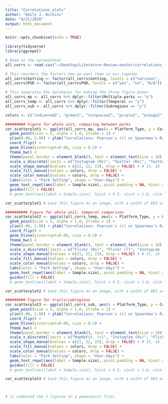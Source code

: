 ```yaml
---
title: "Correlations plots"
author: "Emily J. Wilkins"
date: "9/21/2020"
output: html_document
---
```


```r
knitr::opts_chunk$set(echo = TRUE)
```


```r
library(tidyverse)
library(ggrepel)

# Read in the spreadsheet
all_corrs <- read.csv("~/Desktop/Literature-Review-master/correlations_figure_updated.csv")

# This reorders the factors how we want them in our legends
all_corrs$Setting <- factor(all_corrs$Setting, levels = c("national", "state", "urban", "variety", "other"))
all_corrs$PUD <- factor(all_corrs$PUD, levels = c("yes", "no", "N/A"))
```

```r
# This seperates the databases for making the three figure panes
all_corrs_mp <- all_corrs %>% dplyr::filter(Multiple.parks == "y")
all_corrs_temp <- all_corrs %>% dplyr::filter(Temporal == "y")
all_corrs_sub <- all_corrs %>% dplyr::filter(Subregions == "y")

colors <- c("indianred2", "green3", "turquoise2", "purple2", "orange2")

######### Figure for whole unit, comparing between parks
cor_scatterplot1 <- ggplot(all_corrs_mp, aes(x = Platform_Type, y = Correlation, shape = PUD, color = Setting, fill = Setting)) +
  geom_point(size = 5, alpha = 1.0, stroke = 1) +
  ylim(0.00, 1.00) + ylab("Correlations: Pearson's (r) or Spearman's Rank (Rs)") + xlab("") +
  coord_flip() +
  geom_hline(yintercept=0.00, size = 0.3) +
  theme_bw() +
  theme(panel.border = element_blank(), text = element_text(size = 18), axis.line.x = element_line(color = "black")) +
  scale_x_discrete(limits = c("Instagram (Rs)", "Twitter (Rs)", "Twitter (r)", "Flickr (Rs)", "Flickr (r)")) +
  scale_shape_manual(values = c(21, 22, 23), drop = FALSE) + # 15, 16
  scale_fill_manual(values = colors, drop = FALSE) +
  scale_color_manual(values = colors, drop = FALSE) +
  labs(color = "Park Setting", shape = "User-days") +
  geom_text_repel(aes(label = Sample.size), point.padding = NA, hjust = 0.5, vjust = 1.9, label.size = 4) +
  guides(fill = FALSE)
  # geom_text(aes(label = Sample.size), hjust = 0.5, vjust = 1.8, size = 4)

cor_scatterplot1 # Save this figure as an image, with a width of 883 and height of 300

########## Figure for whole unit, temporal comparison
cor_scatterplot2 <- ggplot(all_corrs_temp, aes(x = Platform_Type, y = Correlation, shape = PUD, color = Setting, fill = Setting)) +
  geom_point(size = 5, alpha = 1.0, stroke = 1) +
  ylim(0.00, 1.00) + ylab("Correlations: Pearson's (r) or Spearman's Rank (Rs)") + xlab("") +
  coord_flip() +
  geom_hline(yintercept=0.00, size = 0.3) +
  theme_bw() +
  theme(panel.border = element_blank(), text = element_text(size = 18), axis.line.x = element_line(color = "black")) +
  scale_x_discrete(limits = c("Flickr (Rs)", "Flickr (r)", "Instagram (Rs)")) +
  scale_shape_manual(values = c(21, 22, 23), drop = FALSE) + # 15, 16
  scale_fill_manual(values = colors, drop = FALSE) +
  scale_color_manual(values = colors, drop = FALSE) +
  labs(color = "Park Setting", shape = "User-days") +
  geom_text_repel(aes(label = Sample.size), point.padding = NA, hjust = 0.5, vjust = 1.9, label.size = 4) +
  guides(fill = FALSE)
  # geom_text(aes(label = Sample.size), hjust = 0.5, vjust = 1.8, size = 4)

cor_scatterplot2 # Save this figure as an image, with a width of 883 and height of 200

######### Figure for trails/subregions
cor_scatterplot3 <- ggplot(all_corrs_sub, aes(x = Platform_Type, y = Correlation, shape = PUD, color = Setting, fill = Setting)) +
  geom_point(size = 5, alpha = 1.0, stroke = 1) +
  ylim(0.00, 1.00) + ylab("Correlations: Pearson's (r) or Spearman's Rank (Rs)") + xlab("") +
  coord_flip() +
  geom_hline(yintercept=0.00, size = 0.3) +
  theme_bw() +
  theme(panel.border = element_blank(), text = element_text(size = 18), axis.line.x = element_line(color = "black")) +
  scale_x_discrete(limits = c("MapMyFit. (r)", "Instagram (Rs)", "Flickr (r)")) +
  scale_shape_manual(values = c(21, 22, 23), drop = FALSE) + # 15, 16
  scale_fill_manual(values = colors, drop = FALSE) +
  scale_color_manual(values = colors, drop = FALSE) +
  labs(color = "Park Setting", shape = "User-days") +
  geom_text_repel(aes(label = Sample.size), point.padding = NA, hjust = 0.5, vjust = 1.9, label.size = 4) +
  guides(fill = FALSE)
  # geom_text(aes(label = Sample.size), hjust = 0.5, vjust = 1.8, size = 4)

cor_scatterplot3 # Save this figure as an image, with a width of 883 and height of 200



# (I combined the 3 figures in a powerpoint file)

```



